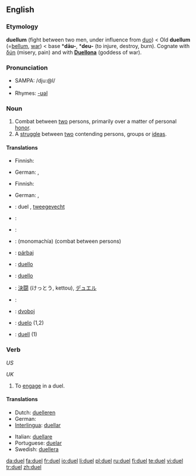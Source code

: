 ==English==

===Etymology===
{{ML.}} '''duellum''' (fight between two men, under influence from [[duo#Latin|duo]]) < Old {{L.}} '''duellum''' (=[[bellum]], [[war]]) < {{PIE.}} base *'''dāu-''', *'''deu-''' (to injure, destroy, burn). Cognate with {{AGr.}} [[δύη]] (misery, pain) and with '''[[w:Duellona|Duellona]]''' (goddess of war).

===Pronunciation===
* SAMPA: /dju:@l/
* {{audio|en-us-duel.ogg|Audio (US)}}
* Rhymes: [[Rhymes:English:-ʊəl|-ʊəl]]

===Noun===
{{en-noun}}

# Combat between [[two]] persons, primarily over a matter of personal [[honor]].
# A [[struggle]] between [[two]] contending persons, groups or [[idea]]s.

====Translations====
{{trans-top|combat between two persons}}
* Finnish: {{t-|fi|kaksintaistelu}}
{{trans-mid}}
* German: {{t+|de|Duell|n}}, {{t+|de|Zweikampf|m}}
{{trans-bottom}}

{{trans-top|struggle between two parties}}
* Finnish: {{t-|fi|kaksinkamppailu}}
{{trans-mid}}
* German: {{t+|de|Duell|n}}, {{t+|de|Zweikampf|m}}
{{trans-bottom}}

{{checktrans-top|}}
* {{ttbc|Dutch}}: duel {{n}}, [[tweegevecht]] {{n}}
* {{ttbc|Esperanto}}: {{t-|eo|duelo|xs=Esperanto}}
* {{ttbc|French}}: {{t+|fr|duel|m}}
* {{ttbc|Greek}}: {{t|el|μονομαχία|f|sc=Grek}} (monomachía) (combat between persons)
* {{ttbc|Hungarian}}: [[párbaj]]
{{trans-mid}}
* {{ttbc|Interlingua}}: [[duello]]
* {{ttbc|Italian}}: [[duello]] {{m}}
* {{ttbc|Japanese}}: [[決闘]] (けっとう, kettou), [[デュエル]]
* {{ttbc|Portuguese}}: {{t+|pt|duelo|m}}
* {{ttbc|Serbian}}: [[dvoboj]]
* {{ttbc|Spanish}}: [[duelo]] {{m}} (1,2)
* {{ttbc|Swedish}}: [[duell]] {{c}} (1)
{{trans-bottom}}

===Verb===
{{en-verb|duels|dueling|dueled}} ''US''

{{en-verb|duels|duelling|duelled}} ''UK''

# To [[engage]] in a duel.

====Translations====
{{trans-top|engage in a duel}}
* Dutch: [[duelleren]]
* German: {{t+|de|duellieren}}
* [[Interlingua]]: [[duellar]]
{{trans-mid}}
* Italian: [[duellare]]
* Portuguese: [[duelar]]
* Swedish: [[duellera]]
{{trans-bottom}}

[[da:duel]]
[[fa:duel]]
[[fr:duel]]
[[io:duel]]
[[li:duel]]
[[pl:duel]]
[[ru:duel]]
[[fi:duel]]
[[te:duel]]
[[vi:duel]]
[[tr:duel]]
[[zh:duel]]